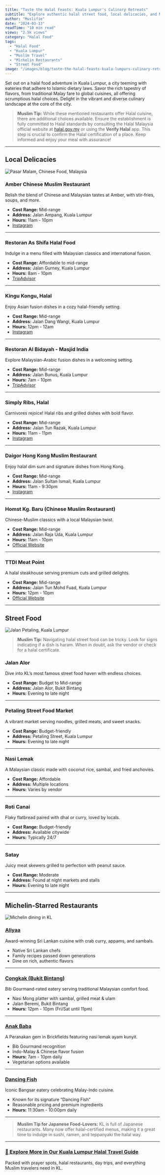 ```yaml
---
title: "Taste the Halal Feasts: Kuala Lumpur's Culinary Retreats"
subtitle: "Explore authentic halal street food, local delicacies, and Michelin-starred gems across the capital"
author: "Muslifie"
date: "2024-03-13"
readTime: "10 min read"
views: "2.5k views"
category: "Halal Food"
tags:
  - "Halal Food"
  - "Kuala Lumpur"
  - "Muslim Travel"
  - "Michelin Restaurants"
  - "Street Food"
image: "/images/blog/taste-the-halal-feasts-kuala-lumpurs-culinary-retreats-923313.webp"
---
```


Set out on a halal food adventure in Kuala Lumpur, a city teeming with eateries that adhere to Islamic dietary laws. Savor the rich tapestry of flavors, from traditional Malay fare to global cuisines, all offering scrumptious halal choices. Delight in the vibrant and diverse culinary landscape at the core of the city.

> **Muslim Tip:** While these mentioned restaurants offer Halal cuisine, there are additional choices available. Ensure the establishment is fully committed to Halal standards by consulting the Halal Malaysia official website at [halal.gov.my](https://www.halal.gov.my) or using the **Verify Halal** app. This step is crucial to confirm the Halal certification of a place. Keep informed and enjoy your meal with assurance!

---

## Local Delicacies

![Pasar Malam, Chinese Food, Malaysia](/images/blog/esperanza-doronila-bB1asxTdgqY-unsplash_600x600.webp)

### Amber Chinese Muslim Restaurant

Relish the blend of Chinese and Malaysian tastes at Amber, with stir-fries, soups, and more.

- **Cost Range:** Mid-range
- **Address:** Jalan Ampang, Kuala Lumpur
- **Hours:** 11am - 10pm
- [Instagram](https://www.instagram.com/amberchinesemuslim/?hl=en)

---

### Restoran As Shifa Halal Food

Indulge in a menu filled with Malaysian classics and international fusion.

- **Cost Range:** Affordable to mid-range
- **Address:** Jalan Gurney, Kuala Lumpur
- **Hours:** 8am - 10pm
- [TripAdvisor](https://www.tripadvisor.com/Restaurant_Review-g298570-d15590989-Reviews-Restoran_Al_Sarifa_Bukit_Bintang-Kuala_Lumpur_Wilayah_Persekutuan.html)

---

### Kingu Kongu, Halal

Enjoy Asian fusion dishes in a cozy halal-friendly setting.

- **Cost Range:** Mid-range
- **Address:** Jalan Dang Wangi, Kuala Lumpur
- **Hours:** 12pm - 12am
- [Instagram](https://www.instagram.com/kingukongu.my/?hl=en)

---

### Restoran Al Bidayah - Masjid India

Explore Malaysian-Arabic fusion dishes in a welcoming setting.

- **Cost Range:** Mid-range
- **Address:** Jalan Bunus, Kuala Lumpur
- **Hours:** 7am - 10pm
- [TripAdvisor](https://www.tripadvisor.com/Restaurant_Review-g1022648-d8758575-Reviews-Restoran_Al_Bidayah-Klang_Selangor.html)

---

### Simply Ribs, Halal

Carnivores rejoice! Halal ribs and grilled dishes with bold flavor.

- **Cost Range:** Mid-range
- **Address:** Jalan Tun Razak, Kuala Lumpur
- **Hours:** 11am - 11pm
- [Instagram](https://www.instagram.com/simply_ribs/)

---

### Daigor Hong Kong Muslim Restaurant

Enjoy halal dim sum and signature dishes from Hong Kong.

- **Cost Range:** Mid-range
- **Address:** Jalan Sultan Ismail, Kuala Lumpur
- **Hours:** 11am - 9:30pm
- [Instagram](https://www.instagram.com/daigorofficial/?hl=en)

---

### Homst Kg. Baru (Chinese Muslim Restaurant)

Chinese-Muslim classics with a local Malaysian twist.

- **Cost Range:** Mid-range
- **Address:** Jalan Raja Uda, Kuala Lumpur
- **Hours:** 11am - 10pm
- [Official Website](https://homst.com.my)

---

### TTDI Meat Point

A halal steakhouse serving premium cuts and grilled delights.

- **Cost Range:** Mid-range
- **Address:** Jalan Tun Mohd Fuad, Kuala Lumpur
- **Hours:** 12pm - 10pm
- [Official Website](https://www.ttdimeatpoint.com)

---

## Street Food

![Jalan Petaling, Kuala Lumpur](/images/blog/aaron-kiru-00lDAB6F11U-unsplash_600x600.webp)

> **Muslim Tip:** Navigating halal street food can be tricky. Look for signs indicating if a dish is haram. When in doubt, ask the vendor or check for a halal certificate.

### Jalan Alor

Dive into KL’s most famous street food haven with endless choices.

- **Cost Range:** Budget to Mid-range
- **Address:** Jalan Alor, Bukit Bintang
- **Hours:** Evening to late night

---

### Petaling Street Food Market

A vibrant market serving noodles, grilled meats, and sweet snacks.

- **Cost Range:** Budget-friendly
- **Address:** Petaling Street, Kuala Lumpur
- **Hours:** Evening to late night

---

### Nasi Lemak

A Malaysian classic made with coconut rice, sambal, and fried anchovies.

- **Cost Range:** Affordable
- **Address:** Multiple locations
- **Hours:** Varies by vendor

---

### Roti Canai

Flaky flatbread paired with dhal or curry, loved by locals.

- **Cost Range:** Budget-friendly
- **Address:** Available citywide
- **Hours:** Typically 24/7

---

### Satay

Juicy meat skewers grilled to perfection with peanut sauce.

- **Cost Range:** Moderate
- **Address:** Found at night markets and stalls
- **Hours:** Evening to late night

---

## Michelin-Starred Restaurants

![Michelin dining in KL](/images/blog/marcus-loke-nii8BZlJfOY-unsplash_600x600.webp)

### [Aliyaa](https://www.aliyaa.com)

Award-winning Sri Lankan cuisine with crab curry, appams, and sambals.

- Native Sri Lankan chefs
- Family recipes passed down generations
- Dine on rich, authentic flavors

---

### [Congkak (Bukit Bintang)](https://www.instagram.com/congkakkl/)

Bib Gourmand-rated eatery serving traditional Malaysian comfort food.

- Nasi Mong platter with sambal, grilled meat & ulam
- Jalan Beremi, Bukit Bintang
- **Hours:** 12pm - 10pm (Fri/Sat until 11pm)

---

### [Anak Baba](https://www.instagram.com/restoran.anak.baba/?hl=en)

A Peranakan gem in Brickfields featuring nasi lemak ayam kunyit.

- Bib Gourmand recognition
- Indo-Malay & Chinese flavor fusion
- **Hours:** 7am - 10pm daily
- Vegetarian options available

---

### [Dancing Fish](https://dancingfish.asia)

Iconic Bangsar eatery celebrating Malay-Indo cuisine.

- Known for its signature “Dancing Fish”
- Reasonable pricing and premium ingredients
- **Hours:** 11:30am - 10:00pm daily

---

> **Muslim Tip for Japanese Food-Lovers:** KL is full of Japanese restaurants. Many now offer halal-certified menus, making it a great time to indulge in sushi, ramen, and teppanyaki the halal way.

---

### [📘 Explore More in Our Kuala Lumpur Halal Travel Guide](https://thetravelsofzee.com/products/kuala-lumpur-travel-guide-for-muslims)

Packed with prayer spots, halal restaurants, day trips, and everything Muslim travelers need in KL.
